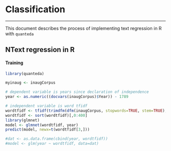 # Classification

***

This document describes the process of implementing text regression in R with `quanteda`

## NText regression in R

#### Training

```r

library(quanteda)

myinaug <- inaugCorpus

# dependent variable is years since declaration of independence
year <- as.numeric((docvars(inaugCorpus)$Year)) - 1789

# independent variable is word tfidf
wordtfidf <- tfidf(trimdfm(dfm(inaugCorpus, stopwords=TRUE, stem=TRUE), minCount=8, minDoc=4))
wordtfidf <- sort(wordtfidf)[,0:400]
library(glmnet)
model <- glmnet(wordtfidf, year)
predict(model, newx=t(wordtfidf[3,]))

#dat <- as.data.frame(cbind(year, wordtfidf))
#model <- glm(year ~ wordtfidf, data=dat)

```


